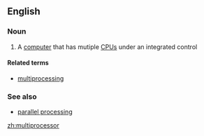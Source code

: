 ==English==

===Noun===
{{en-noun}}

#{{computing}} A [[computer]] that has mutiple [[CPU]]s under an integrated control

====Related terms====
*[[multiprocessing]]

===See also===
*[[parallel processing]]

[[zh:multiprocessor]]